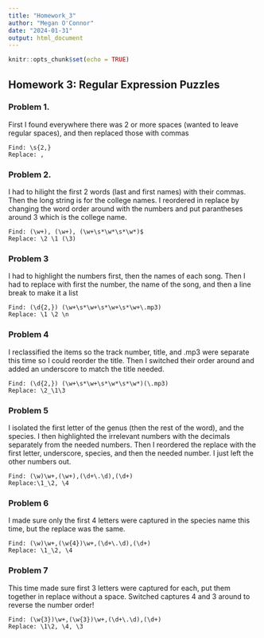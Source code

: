 ```yaml
---
title: "Homework_3"
author: "Megan O'Connor"
date: "2024-01-31"
output: html_document
---
```


```r
knitr::opts_chunk$set(echo = TRUE)
```

## Homework 3: Regular Expression Puzzles

### Problem 1.
First I found everywhere there was 2 or more spaces (wanted to leave regular spaces), and then replaced those with commas
```
Find: \s{2,}
Replace: ,
```

### Problem 2.
I had to hilight the first 2 words (last and first names) with their commas. Then the long string is for the college names. I reordered in replace by changing the word order around with the numbers and put parantheses around 3 which is the college name.
```
Find: (\w+), (\w+), (\w+\s*\w*\s*\w*)$
Replace: \2 \1 (\3)
```

### Problem 3
I had to highlight the numbers first, then the names of each song. Then I had to replace with first the number, the name of the song, and then a line break to make it a list
```
Find: (\d{2,}) (\w+\s*\w+\s*\w+\s*\w+\.mp3)
Replace: \1 \2 \n
```
### Problem 4
I reclassified the items so the track number, title, and .mp3 were separate this time so I could reorder the title. Then I switched their order around and added an underscore to match the title needed.
```
Find: (\d{2,}) (\w+\s*\w+\s*\w*\s*\w*)(\.mp3)
Replace: \2_\1\3
```

### Problem 5
I isolated the first letter of the genus (then the rest of the word), and the species. I then highlighted the irrelevant numbers with the decimals separately from the needed numbers. Then I reordered the replace with the first letter, underscore, species, and then the needed number. I just left the other numbers out.
```
Find: (\w)\w+,(\w+),(\d+\.\d),(\d+)
Replace:\1_\2, \4
```

### Problem 6
I made sure only the first 4 letters were captured in the species name this time, but the replace was the same.
```
Find: (\w)\w+,(\w{4})\w+,(\d+\.\d),(\d+)
Replace: \1_\2, \4
```

### Problem 7
This time made sure first 3 letters were captured for each, put them together in replace without a space. Switched captures 4 and 3 around to reverse the number order!
```
Find: (\w{3})\w+,(\w{3})\w+,(\d+\.\d),(\d+)
Replace: \1\2, \4, \3
```